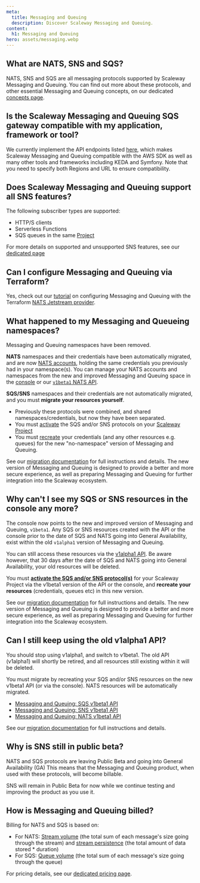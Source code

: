 ```yaml
---
meta:
  title: Messaging and Queuing
  description: Discover Scaleway Messaging and Queuing.
content:
  h1: Messaging and Queuing
hero: assets/messaging.webp
---
```


<Concept>

## What are NATS, SNS and SQS?

NATS, SNS and SQS are all messaging protocols supported by Scaleway Messaging and Queuing. You can find out more about these protocols, and other essential Messaging and Queuing concepts, on our dedicated [concepts page](/serverless/messaging/concepts/).

</Concept>

<Concept>

## Is the Scaleway Messaging and Queuing SQS gateway compatible with my application, framework or tool?

We currently implement the API endpoints listed [here](/serverless/messaging/reference-content/sqs-support/), which makes Scaleway Messaging and Queuing compatible with the AWS SDK as well as many other tools and frameworks including KEDA and Symfony. Note that you need to specify both Regions and URL to ensure compatibility.

</Concept>

<Concept>

## Does Scaleway Messaging and Queuing support all SNS features?

The following subscriber types are supported:
- HTTP/S clients
- Serverless Functions
- SQS queues in the same [Project](/console/project/concepts/#project)

For more details on supported and unsupported SNS features, see our [dedicated page](/serverless/messaging/reference-content/sns-support/)

</Concept>

<Concept>

## Can I configure Messaging and Queuing via Terraform?

Yes, check out our [tutorial](https://registry.terraform.io/providers/scaleway/scaleway/latest/docs/guides/mnq_with_nats_terraform_provider) on configuring Messaging and Queuing with the Terraform [NATS Jetstream provider](https://registry.terraform.io/providers/nats-io/jetstream/latest/docs).

</Concept>

<Concept>

## What happened to my Messaging and Queueing namespaces?

Messaging and Queuing namespaces have been removed.

**NATS** namespaces and their credentials have been automatically migrated, and are now [NATS accounts](/serverless/messaging/concepts/#nats-account), holding the same credentials you previously had in your namespace(s). You can manage your NATS accounts and namespaces from the new and improved Messaging and Queuing space in the [console](https://console.scaleway.com/) or our [`v1beta1` NATS API](https://www.scaleway.com/en/developers/api/).

**SQS/SNS** namespaces and their credentials are not automatically migrated, and you must **migrate your resources yourself**. 
- Previously these protocols were combined, and shared namespaces/credentials, but now they have been separated.
- You must [activate](/serverless/messaging/how-to/get-started/#how-to-activate-sqs-or-sns) the SQS and/or SNS protocols on your [Scaleway Project](/console/project/concepts/#project)
- You must [recreate](/serverless/messaging/how-to/create-credentials/) your credentials (and any other resources e.g. queues) for the new "no-namespace" version of Messaging and Queuing.

See our [migration documentation](/serverless/messaging/reference-content/migration/) for full instructions and details. The new version of Messaging and Queuing is designed to provide a better and more secure experience, as well as preparing Messaging and Queuing for further integration into the Scaleway ecosystem.

</Concept>

<Concept>

## Why can't I see my SQS or SNS resources in the console any more?

The console now points to the new and improved version of Messaging and Queuing, `v1beta1`. Any SQS or SNS resources created with the API or the console prior to the date of SQS and NATS going into General Availability, exist within the old `v1alpha1` version of Messaging and Queuing.

You can still access these resources via the [v1alpha1 API](https://www.scaleway.com/en/developers/api/messaging-and-queuing/). Be aware however, that 30 days after the date of SQS and NATS going into General Availability, your old resources will be deleted.

You must **[activate the SQS and/or SNS protocol(s)](/serverless/messaging/how-to/get-started/#how-to-activate-sqs-or-sns)** for your Scaleway Project via the v1beta1 version of the API or the console, and **recreate your resources** (credentials, queues etc) in this new version.

See our [migration documentation](/serverless/messaging/reference-content/migration/) for full instructions and details. The new version of Messaging and Queuing is designed to provide a better and more secure experience, as well as preparing Messaging and Queuing for further integration into the Scaleway ecosystem.

</Concept>

<Concept>

## Can I still keep using the old v1alpha1 API?

You should stop using v1alpha1, and switch to v1beta1. The old API (v1alpha1) will shortly be retired, and all resources still existing within it will be deleted.

You must migrate by recreating your SQS and/or SNS resources on the new v1beta1 API (or via the console). NATS resources will be automatically migrated.

- [Messaging and Queuing: SQS v1beta1 API](https://www.scaleway.com/en/developers/api/messaging-and-queuing/sqs-api/)
- [Messaging and Queuing: SNS v1beta1 API](https://www.scaleway.com/en/developers/api/messaging-and-queuing/sns-api/)
- [Messaging and Queuing: NATS v1beta1 API](https://www.scaleway.com/en/developers/api/messaging-and-queuing/nats-api/)

See our [migration documentation](/serverless/messaging/reference-content/migration) for full instructions and details. 

</Concept>

<Concept>

## Why is SNS still in public beta?

NATS and SQS protocols are leaving Public Beta and going into General Availability (GA) This means that the Messaging and Queuing product, when used with these protocols, will become billable. 

SNS will remain in Public Beta for now while we continue testing and improving the product as you use it.

</Concept>

<Concept>

## How is Messaging and Queuing billed?

Billing for NATS and SQS is based on:

- For NATS: [Stream volume](/serverless/messaging/concepts/#stream-volume) (the total sum of each message's size going through the stream) and [stream persistence](/serverless/messaging/concepts/#stream-persistence) (the total amount of data stored * duration)
- For SQS: [Queue volume](/serverless/messaging/concepts/#queue-volume) (the total sum of each message's size going through the queue)

For pricing details, see our [dedicated pricing page](https://www.scaleway.com/en/pricing/).

</Concept>
